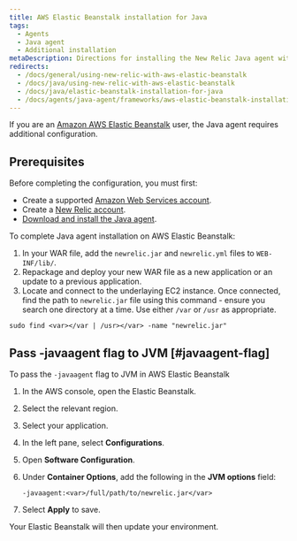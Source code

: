 ```yaml
---
title: AWS Elastic Beanstalk installation for Java
tags:
  - Agents
  - Java agent
  - Additional installation
metaDescription: Directions for installing the New Relic Java agent with Elastic Beanstalk.
redirects:
  - /docs/general/using-new-relic-with-aws-elastic-beanstalk
  - /docs/java/using-new-relic-with-aws-elastic-beanstalk
  - /docs/java/elastic-beanstalk-installation-for-java
  - /docs/agents/java-agent/frameworks/aws-elastic-beanstalk-installation-java
---
```


If you are an [Amazon AWS Elastic Beanstalk](http://docs.amazonwebservices.com/elasticbeanstalk/latest/gsg/) user, the Java agent requires additional configuration.

## Prerequisites

Before completing the configuration, you must first:

* Create a supported [Amazon Web Services account](http://aws.amazon.com/elasticbeanstalk/).
* Create a [New Relic account](http://newrelic.com/signup).
* [Download and install the Java agent](/docs/agents/java-agent/installation/java-agent-manual-installation).

To complete Java agent installation on AWS Elastic Beanstalk:

1. In your WAR file, add the `newrelic.jar` and `newrelic.yml` files to `WEB-INF/lib/`.
2. Repackage and deploy your new WAR file as a new application or an update to a previous application.
3. Locate and connect to the underlaying EC2 instance. Once connected, find the path to `newrelic.jar` file using this command - ensure you search one directory at a time. Use either `/var` or `/usr` as appropriate.

```
sudo find <var></var | /usr></var> -name "newrelic.jar"
```

## Pass -javaagent flag to JVM [#javaagent-flag]

To pass the `-javaagent` flag to JVM in AWS Elastic Beanstalk

1. In the AWS console, open the Elastic Beanstalk.
2. Select the relevant region.
3. Select your application.
4. In the left pane, select **Configurations**.
5. Open **Software Configuration**.
6. Under **Container Options**, add the following in the **JVM options** field:

   ```
   -javaagent:<var>/full/path/to/newrelic.jar</var>
   ```
7. Select **Apply** to save.

Your Elastic Beanstalk will then update your environment.
